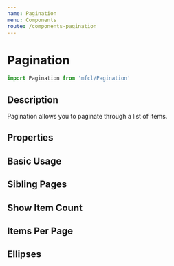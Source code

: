 ```yaml
---
name: Pagination
menu: Components
route: /components-pagination
---
```



# Pagination

```javascript
import Pagination from 'mfcl/Pagination'
```

## Description

Pagination allows you to paginate through a list of items.

## Properties

<Props of={Pagination} />

## Basic Usage

<Playground>
  <Row>
    <Pagination totalPages={10} />
  </Row>
</Playground>

## Sibling Pages

<Playground>
  <Row>
    <Pagination totalPages={20} siblingPages={2} />
  </Row>
</Playground>

## Show Item Count

<Playground>
  <Row>
    <Pagination totalPages={60} showItemCount countName="Reviews" />
  </Row>
</Playground>

## Items Per Page

<Playground>
  <Row>
    <Pagination itemsPerPage={10} totalPages={10} showItemCount />
  </Row>
</Playground>

## Ellipses

<Playground>
  <Row>
   <Pagination
    totalPages={10}
    ellipses
    siblingPages={0}
    boundaryCount={{ start: 3, end: 1 }}
  />
  </Row>
</Playground>
